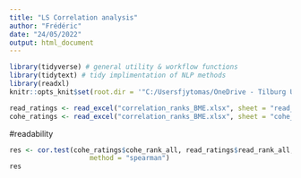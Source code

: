 ---
title: "LS Correlation analysis"
author: "Frédéric"
date: "24/05/2022"
output: html_document
---


```{r setup, include=FALSE}
library(tidyverse) # general utility & workflow functions
library(tidytext) # tidy implimentation of NLP methods
library(readxl)
knitr::opts_knit$set(root.dir = '"C:/Usersfjytomas/OneDrive - Tilburg University/Documents/INLG-Eval-Public Data-20220503T073540Z-001/ReProGen/Table 9')
```

```{r}
read_ratings <- read_excel("correlation_ranks_BME.xlsx", sheet = "read_rank_all")
cohe_ratings <- read_excel("correlation_ranks_BME.xlsx", sheet = "cohe_rank_all")
```

#readability
```{r}
res <- cor.test(cohe_ratings$cohe_rank_all, read_ratings$read_rank_all, 
                    method = "spearman")
res
```
